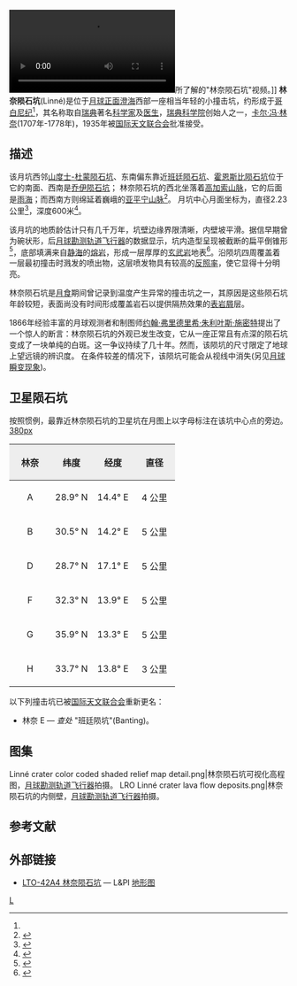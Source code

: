 {{lunar crater data |
 image=Linné crater moon.jpg|260px|
 caption=[[阿波罗15号|阿波罗15号]]拍摄的林奈陨石坑，''[[美国宇航局|美国宇航局]]图片''。|
 latitude=27.75|
 N_or_S=N|
 longitude=11.8|
 E_or_W=E|
 diameter=2.23公里|
 depth=0.6 公里|
 colong=348|
 eponym=[[卡尔·林奈|卡尔·冯·林奈]]}}
[[File:NASA's_Planetary_CSI_-_Crater_Science_Investigations.ogv|thumb]]所了解的"林奈陨石坑"视频。]]
'''林奈陨石坑'''(Linné)是位于[[月球正面|月球正面]][[澄海_(月球)|澄海]]西部一座相当年轻的小撞击坑，约形成于[[哥白尼纪|哥白尼纪]]<ref name="LICD"/>，其名称取自[[瑞典|瑞典]]著名[[科学家|科学家]]及[[医生|医生]]，[[瑞典科学院|瑞典科学院]]创始人之一，[[卡尔·林奈|卡尔·冯·林奈]](1707年-1778年)，1935年被[[国际天文联合会|国际天文联合会]]批准接受。

==描述==
该月坑西邻[[山度士-杜蒙陨石坑|山度士-杜蒙陨石坑]]、东南偏东靠近[[班廷陨石坑|班廷陨石坑]]、[[霍恩斯比陨石坑|霍恩斯比陨石坑]]位于它的南面、西南是[[乔伊陨石坑|乔伊陨石坑]]；
林奈陨石坑的西北坐落着[[高加索山脉_(月球)|高加索山脉]]，它的后面是[[雨海|雨海]]；而西南方则绵延着巍峨的[[亚平宁山脉_(月球)|亚平宁山脉]]<ref>{{Cite web |url=http://planetarynames.wr.usgs.gov/images/Lunar/lac_42_lo.pdf |title=Crater Linné at LAC-42 map |access-date=2016-05-29 |archive-date=2012-05-05 |archive-url=https://www.webcitation.org/67RdyX9lE?url=http://planetarynames.wr.usgs.gov/images/Lunar/lac_42_lo.pdf |dead-url=no }}</ref>。
月坑中心月面坐标为{{Coord|27.75|N|11.8|E|globe:Moon|nogoogle=1|noosm=1}}，直径2.23公里<ref name="IAU">{{Cite web |url=http://planetarynames.wr.usgs.gov/Feature/3413 |title=Directory of the International Astronomical Union |access-date=2016-05-29 |archive-date=2020-11-27 |archive-url=https://web.archive.org/web/20201127012735/https://planetarynames.wr.usgs.gov/Feature/3413 |dead-url=no }}</ref>，深度600米<ref>{{Cite web |url=http://fisherka.csolutionshosting.net/astronote/plan/craterdepth/html/CraterDepthFeatureNameWestfall.html |title=John E. Westfall’s Atlas of the Lunar Terminator, Cambridge Univ. Press (2000) |access-date=2016-05-29 |archive-date=2014-12-18 |archive-url=https://archive.today/20141218234310/http://fisherka.csolutionshosting.net/astronote/plan/craterdepth/html/CraterDepthFeatureNameWestfall.html |dead-url=no }}</ref>。

该月坑的地质龄估计只有几千万年，坑壁边缘界限清晰，内壁坡平滑。据信早期曾为碗状形，后[[月球勘测轨道飞行器|月球勘测轨道飞行器]]的数据显示，坑内造型呈现被截断的扁平倒锥形<ref>{{Cite web |url=http://www.lpi.usra.edu/meetings/lpsc2011/pdf/2063.pdf |title="Linne: Simple Lunar Mare crater geometry from LRO observations", ''42nd Lunar and Planetary Science Conference (2011)'' |access-date=2016-05-29 |archive-date=2020-11-27 |archive-url=https://web.archive.org/web/20201127013332/http://www.lpi.usra.edu/meetings/lpsc2011/pdf/2063.pdf |dead-url=no }}</ref>，底部填满来自[[静海|静海]]的[[熔岩|熔岩]]，形成一层厚厚的[[玄武岩|玄武岩]]地表<ref>{{Cite web |url=http://www.lpi.usra.edu/meetings/lpsc2011/pdf/2063.pdf |title=LINNE: SIMPLE LUNAR MARE CRATER GEOMETRY FROM LRO OBSERVATIONS: J. B. Garvin1, M. S. Robinson2, J. Frawley1,3, T. Tran2, E. Mazarico1, and G. Neumann1; 1NASA Goddard Space Flight Center, Greenbelt MD 20771; 2Arizona State Univ., Tempe, AZ; 3Herring Bay Geophysics, MD. (james.b.garvin@nasa.gov) |access-date=2016-05-29 |archive-date=2020-11-27 |archive-url=https://web.archive.org/web/20201127013332/http://www.lpi.usra.edu/meetings/lpsc2011/pdf/2063.pdf |dead-url=no }}</ref>。沿陨坑四周覆盖着一层最初撞击时溅发的喷出物，这层喷发物具有较高的[[反照率|反照率]]，使它显得十分明亮。

林奈陨石坑是[[月食|月食]]期间曾记录到温度产生异常的撞击坑之一，其原因是这些陨石坑年龄较短，表面尚没有时间形成覆盖岩石以提供隔热效果的[[表岩屑|表岩屑]]层。
 
1866年经验丰富的月球观测者和制图师[[约翰·弗里德里希·朱利叶斯·施密特|约翰·弗里德里希·朱利叶斯·施密特]]提出了一个惊人的断言：林奈陨石坑的外观已发生改变，它从一座正常且有点深的陨石坑变成了一块单纯的白斑。这一争议持续了几十年。然而，该陨坑的尺寸限定了地球上望远镜的辨识度。
在条件较差的情况下，该陨坑可能会从视线中消失(另见[[月球瞬变现象|月球瞬变现象]])。

==卫星陨石坑==
按照惯例，最靠近林奈陨石坑的卫星坑在月图上以字母标注在该坑中心点的旁边。
[[image:Linne_lunar_crater_map.jpg|380px]]

{| class="wikitable"
!width="25%" style="background:#eeeeee;" |林奈
!width="25%" style="background:#eeeeee;" |纬度
!width="25%" style="background:#eeeeee;" |经度
!width="25%" style="background:#eeeeee;" |直径
|-
|align="center"|A
|align="center"|28.9° N
|align="center"|14.4° E
|align="center"|4 公里
|-
|align="center"|B
|align="center"|30.5° N
|align="center"|14.2° E
|align="center"|5 公里
|-
|align="center"|D
|align="center"|28.7° N
|align="center"|17.1° E
|align="center"|5 公里
|-
|align="center"|F
|align="center"|32.3° N
|align="center"|13.9° E
|align="center"|5 公里
|-
|align="center"|G
|align="center"|35.9° N
|align="center"|13.3° E
|align="center"|5 公里
|-
|align="center"|H
|align="center"|33.7° N
|align="center"|13.8° E
|align="center"|3 公里
|}

以下列撞击坑已被[[国际天文联合会|国际天文联合会]]重新更名：

* 林奈 E — ''查处'' "班廷陨坑"(Banting)。

==图集==
<gallery>
Linné crater color coded shaded relief map detail.png|林奈陨石坑可视化高程图，[[月球勘测轨道飞行器|月球勘测轨道飞行器]]拍摄。
LRO Linné crater lava flow deposits.png|林奈陨石坑的内侧壁，[[月球勘测轨道飞行器|月球勘测轨道飞行器]]拍摄。
</gallery>

==参考文献==
{{Reflist|refs=
<ref name=LICD>Lunar Impact Crater Database</ref>
}}
==外部链接==
{{commons category|Linné (crater)}}
* [http://www.lpi.usra.edu/resources/mapcatalog/LTO/lto42a4_2/ LTO-42A4 林奈陨石坑] {{Wayback|url=http://www.lpi.usra.edu/resources/mapcatalog/LTO/lto42a4_2/ |date=20180530164643 }} — L&PI [[地形图|地形图]]

[[Category:月球环形山|L]]
{{月球環形山 (L-N)}}